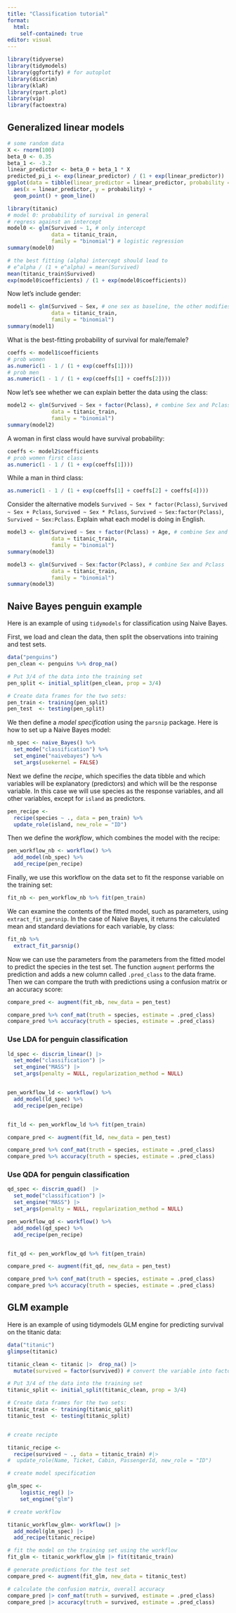 ```yaml
---
title: "Classification tutorial"
format: 
  html:
    self-contained: true
editor: visual
---
```


```r
library(tidyverse)
library(tidymodels)
library(ggfortify) # for autoplot
library(discrim)
library(klaR)
library(rpart.plot)
library(vip)
library(factoextra)

```

## Generalized linear models

```r
# some random data
X <- rnorm(100)
beta_0 <- 0.35
beta_1 <- -3.2
linear_predictor <- beta_0 + beta_1 * X
predicted_pi_i <- exp(linear_predictor) / (1 + exp(linear_predictor))
ggplot(data = tibble(linear_predictor = linear_predictor, probability = predicted_pi_i)) + 
  aes(x = linear_predictor, y = probability) + 
  geom_point() + geom_line()
```

```r
library(titanic)
# model 0: probability of survival in general
# regress against an intercept
model0 <- glm(Survived ~ 1, # only intercept
              data = titanic_train, 
              family = "binomial") # logistic regression
summary(model0)
```

```r
# the best fitting (alpha) intercept should lead to 
# e^alpha / (1 + e^alpha) = mean(Survived)
mean(titanic_train$Survived)
exp(model0$coefficients) / (1 + exp(model0$coefficients))
```

Now let's include gender:

```r
model1 <- glm(Survived ~ Sex, # one sex as baseline, the other modifies intercept
              data = titanic_train,
              family = "binomial")
summary(model1)
```

What is the best-fitting probability of survival for male/female?

```r
coeffs <- model1$coefficients
# prob women
as.numeric(1 - 1 / (1 + exp(coeffs[1])))
# prob men
as.numeric(1 - 1 / (1 + exp(coeffs[1] + coeffs[2])))
```

Now let's see whether we can explain better the data using the class:

```r
model2 <- glm(Survived ~ Sex + factor(Pclass), # combine Sex and Pclass
              data = titanic_train,
              family = "binomial")
summary(model2)

```

A woman in first class would have survival probability:

```r
coeffs <- model2$coefficients
# prob women first class
as.numeric(1 - 1 / (1 + exp(coeffs[1])))
```

While a man in third class:

```r
as.numeric(1 - 1 / (1 + exp(coeffs[1] + coeffs[2] + coeffs[4])))
```

Consider the alternative models `Survived ~ Sex * factor(Pclass)`, `Survived ~ Sex + Pclass`, `Survived ~ Sex * Pclass`, `Survived ~ Sex:factor(Pclass)`, `Survived ~ Sex:Pclass`. Explain what each model is doing in English.

```r
model3 <- glm(Survived ~ Sex + factor(Pclass) + Age, # combine Sex and Pclass
              data = titanic_train,
              family = "binomial")
summary(model3)
```

```r
model3 <- glm(Survived ~ Sex:factor(Pclass), # combine Sex and Pclass
              data = titanic_train,
              family = "binomial")
summary(model3)
```

## Naive Bayes penguin example

Here is an example of using `tidymodels` for classification using Naive Bayes.

First, we load and clean the data, then split the observations into training and test sets.

```r
data("penguins")
pen_clean <- penguins %>% drop_na()

# Put 3/4 of the data into the training set 
pen_split <- initial_split(pen_clean, prop = 3/4)

# Create data frames for the two sets:
pen_train <- training(pen_split)
pen_test  <- testing(pen_split)
```

We then define a *model specification* using the `parsnip` package. Here is how to set up a Naive Bayes model:

```r
nb_spec <- naive_Bayes() %>% 
  set_mode("classification") %>% 
  set_engine("naivebayes") %>% 
  set_args(usekernel = FALSE)  
```

Next we define the *recipe*, which specifies the data tibble and which variables will be explanatory (predictors) and which will be the response variable. In this case we will use species as the response variables, and all other variables, except for `island` as predictors.

```r
pen_recipe <- 
  recipe(species ~ ., data = pen_train) %>% 
  update_role(island, new_role = "ID")
```

Then we define the *workflow*, which combines the model with the recipe:

```r
pen_workflow_nb <- workflow() %>%
  add_model(nb_spec) %>%
  add_recipe(pen_recipe)
```

Finally, we use this workflow on the data set to fit the response variable on the training set:

```r
fit_nb <- pen_workflow_nb %>% fit(pen_train)
```

We can examine the contents of the fitted model, such as parameters, using `extract_fit_parsnip`. In the case of Naive Bayes, it returns the calculated mean and standard deviations for each variable, by class:

```r
fit_nb %>% 
  extract_fit_parsnip() 
```

Now we can use the parameters from the parameters from the fitted model to predict the species in the test set. The function `augment` performs the prediction and adds a new column called `.pred_class` to the data frame. Then we can compare the truth with predictions using a confusion matrix or an accuracy score:

```r
compare_pred <- augment(fit_nb, new_data = pen_test) 

compare_pred %>% conf_mat(truth = species, estimate = .pred_class)
compare_pred %>% accuracy(truth = species, estimate = .pred_class)
```

### Use LDA for penguin classification

```r
ld_spec <- discrim_linear() |> 
  set_mode("classification") |>  
  set_engine("MASS") |>  
  set_args(penalty = NULL, regularization_method = NULL) 


pen_workflow_ld <- workflow() %>%
  add_model(ld_spec) %>%
  add_recipe(pen_recipe)


fit_ld <- pen_workflow_ld %>% fit(pen_train)

compare_pred <- augment(fit_ld, new_data = pen_test) 

compare_pred %>% conf_mat(truth = species, estimate = .pred_class)
compare_pred %>% accuracy(truth = species, estimate = .pred_class)
```

### Use QDA for penguin classification

```r
qd_spec <- discrim_quad()  |> 
  set_mode("classification") |>  
  set_engine("MASS") |>  
  set_args(penalty = NULL, regularization_method = NULL) 

pen_workflow_qd <- workflow() %>%
  add_model(qd_spec) %>%
  add_recipe(pen_recipe)


fit_qd <- pen_workflow_qd %>% fit(pen_train)

compare_pred <- augment(fit_qd, new_data = pen_test) 

compare_pred %>% conf_mat(truth = species, estimate = .pred_class)
compare_pred %>% accuracy(truth = species, estimate = .pred_class)
```

## 

## GLM example

Here is an example of using tidymodels GLM engine for predicting survival on the titanic data:

```r
data("titanic")
glimpse(titanic)

titanic_clean <- titanic |>  drop_na() |> 
  mutate(survived = factor(survived)) # convert the variable into factors

# Put 3/4 of the data into the training set 
titanic_split <- initial_split(titanic_clean, prop = 3/4)

# Create data frames for the two sets:
titanic_train <- training(titanic_split)
titanic_test  <- testing(titanic_split)


# create recipte

titanic_recipe <- 
  recipe(survived ~ ., data = titanic_train) #|>  
#  update_role(Name, Ticket, Cabin, PassengerId, new_role = "ID")

# create model specification

glm_spec <- 
    logistic_reg() |>  
    set_engine("glm")

# create workflow

titanic_workflow_glm<- workflow() |>
  add_model(glm_spec) |>
  add_recipe(titanic_recipe)

# fit the model on the training set using the workflow
fit_glm <- titanic_workflow_glm |> fit(titanic_train)

# generate predictions for the test set
compare_pred <- augment(fit_glm, new_data = titanic_test) 

# calculate the confusion matrix, overall accuracy
compare_pred |> conf_mat(truth = survived, estimate = .pred_class)
compare_pred |> accuracy(truth = survived, estimate = .pred_class)
```
